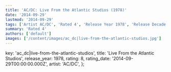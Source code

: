 ```yaml
---
title: 'AC/DC: Live From the Atlantic Studios (1978)'
date: '2014-09-29'
lastmod: '2014-09-29'
tags: ['Artist AC/DC', 'Rated 4', 'Release Year 1978', 'Release Decade 1970']
summary: 'Rated 4'
authors: ['default']
images: ['/content/images/ac_dc|live-from-the-atlantic-studios.jpg']
---
```


  key: 'ac_dc|live-from-the-atlantic-studios',
  title: 'Live From the Atlantic Studios',
  release_year: 1978,
  rating: 8,
  rating_date: '2014-09-29T00:00:00.000Z',
  artist: 'AC/DC',
};

<MusicRating data={data} />
